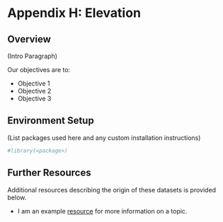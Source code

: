 # Appendix H: Elevation

## Overview

(Intro Paragraph)

Our objectives are to:

* Objective 1
* Objective 2
* Objective 3

## Environment Setup

(List packages used here and any custom installation instructions)

```r
#library(<package>)
```

## <Data Wrangling Sections>

## Further Resources {-}

Additional resources describing the origin of these datasets is provided below. 

* I am an example [resource](https://www.epa.gov/outdoor-air-quality-data/air-data-basic-information) for more information on a topic. 